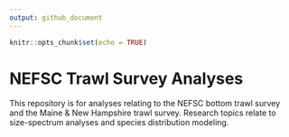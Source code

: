 ```yaml
---
output: github_document
---
```


```r
knitr::opts_chunk$set(echo = TRUE)
```

# NEFSC Trawl Survey Analyses

This repository is for analyses relating to the NEFSC bottom trawl survey and the Maine & New Hampshire trawl survey. Research topics relate to size-spectrum analyses and species distribution modeling.

